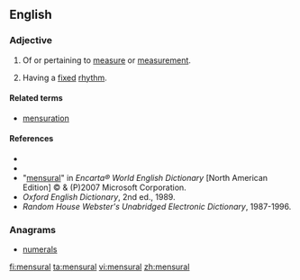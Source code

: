 ==English==

===Adjective===
{{en-adj|-}}

# Of or pertaining to [[measure]] or [[measurement]].
# {{music}} Having a [[fixed]] [[rhythm]].

====Related terms====
* [[mensuration]]

====References====
* {{R:Webster 1828}}
* {{R:Dictionary.com}}
*"[http://encarta.msn.com/dictionary_/mensural.html mensural]" in ''Encarta® World English Dictionary'' [North American Edition] © & (P)2007 Microsoft Corporation.
* ''Oxford English Dictionary'', 2nd ed., 1989.
* ''Random House Webster's Unabridged Electronic Dictionary'', 1987-1996.

===Anagrams===
* [[numerals#English|numerals]]

[[fi:mensural]]
[[ta:mensural]]
[[vi:mensural]]
[[zh:mensural]]